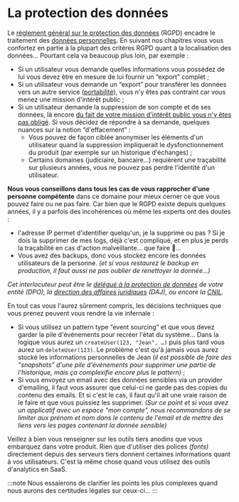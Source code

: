 # La protection des données

Le [règlement général sur le protection des données](https://www.cnil.fr/fr/rgpd-de-quoi-parle-t-on) (RGPD) encadre le traitement des [données personnelles](https://fr.wikipedia.org/wiki/Donn%C3%A9es_personnelles). En suivant nos chapitres vous vous confortez en partie à la plupart des critères RGPD quant à la localisation des données… Pourtant cela va beaucoup plus loin, par exemple :

- Si un utilisateur vous demande quelles informations vous possédez de lui vous devez être en mesure de lui fournir un “export” complet ;
- Si un utilisateur vous demande un “export” pour transférer les données vers un autre service ([portabilité](https://www.cnil.fr/fr/le-droit-la-portabilite-obtenir-et-reutiliser-une-copie-de-vos-donnees)), vous n'y êtes pas contraint car vous menez une mission d'intérêt public ;
- Si un utilisateur demande la suppression de son compte et de ses données, là encore [du fait de votre mission d'intérêt public vous n'y êtes pas obligé](https://www.cnil.fr/fr/reglement-europeen-protection-donnees/chapitre3#Article17). Si vous décidez de répondre à sa demande, quelques nuances sur la notion “d'effacement” :
  - Vous pouvez de façon ciblée anonymiser les éléments d'un utilisateur quand la suppression impliquerait le dysfonctionnement du produit (par exemple sur un historique d'échanges) ;
  - Certains domaines (judiciaire, bancaire…) requièrent une traçabilité sur plusieurs années, vous ne pouvez pas perdre l'identité d'un utilisateur.

**Nous vous conseillons dans tous les cas de vous rapprocher d'une personne compétente** dans ce domaine pour mieux cerner ce que vous pouvez faire ou ne pas faire. Car bien que le RGPD existe depuis quelques années, il y a parfois des incohérences où même les experts ont des doutes :

- l'adresse IP permet d'identifier quelqu'un, je la supprime ou pas ? Si je dois la supprimer de mes logs, déjà c'est compliqué, et en plus je perds la traçabilité en cas d'action malveillante… que faire 🤯…
- Vous avez des backups, donc vous stockez encore les données utilisateurs de la personne. _(et si vous restaurez le backup en production, il faut aussi ne pas oublier de renettoyer la donnée…)_

_Cet interlocuteur peut être le [délégué à la protection de données](https://www.cnil.fr/fr/le-delegue-la-protection-des-donnees-dpo) de votre entité (DPO), la [direction des affaires juridiques](https://www.economie.gouv.fr/daj) (DAJ), ou encore la [CNIL](https://www.cnil.fr/)._

En tout cas vous l'aurez sûrement compris, les décisions techniques que vous prenez peuvent vous rendre la vie infernale :

- Si vous utilisez un pattern type “event sourcing” et que vous devez garder la pile d'événements pour recréer l'état du système… Dans la logique vous aurez un `createUser(123, "Jean", …)` puis plus tard vous aurez un `deleteUser(123)`. Le problème c'est qu'à jamais vous aurez stocké les informations personnelles de Jean (_il est possible de faire des "snapshots” d'une pile d'événements pour supprimer une partie de l'historique, mais ça complexifie encore plus le pattern)_ ;
- Si vous envoyez un email avec des données sensibles via un provider d'emailing, il faut vous assurer que celui-ci ne garde pas des copies du contenu des emails. Et si c'est le cas, il faut qu'il ait une vraie raison de le faire et que vous puissiez les supprimer. _(Sur ce point et si vous avez un applicatif avec un espace “mon compte”, nous recommandons de se limiter aux prénom et nom dans le contenu de l'email et de mettre des liens vers les pages contenant la donnée sensible)_

Veillez à bien vous renseigner sur les outils tiers anodins que vous embarquez dans votre produit. Rien que d'utiliser des polices _(fonts)_ directement depuis des serveurs tiers donnent certaines informations quant à vos utilisateurs. C'est la même chose quand vous utilisez des outils d'analytics en SaaS.

:::note
Nous essaierons de clarifier les points les plus complexes quand nous aurons des certitudes légales sur ceux-ci…
:::
